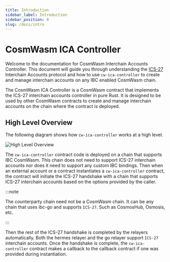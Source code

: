 ```yaml
---
title: Introduction
sidebar_label: Introduction
sidebar_position: 0
slug: /docs/intro
---
```


# CosmWasm ICA Controller

Welcome to the documentation for CosmWasm Interchain Accounts Controller. This document will guide you through
understanding the [ICS-27](https://github.com/cosmos/ibc/tree/main/spec/app/ics-027-interchain-accounts)
Interchain Accounts protocol and how to use `cw-ica-controller` to create and manage interchain accounts on
any IBC enabled CosmWasm chain.

The CosmWasm ICA Controller is a CosmWasm contract that implements the ICS-27 interchain accounts controller in
pure Rust. It is designed to be used by other CosmWasm contracts to create and manage interchain accounts on
the chain where the contract is deployed.

## High Level Overview

The following diagram shows how `cw-ica-controller` works at a high level.

![High Level Overview](/img/cw-ica-controller.svg)

The `cw-ica-controller` contract code is deployed on a chain that supports IBC CosmWasm. This chain does not need
to support ICS-27 interchain accounts nor does it need to support any custom IBC bindings. Then when an external
account or a contract instantiates a `cw-ica-controller` contract, the contract will initiate the ICS-27 handshake
with a chain that supports ICS-27 interchain accounts based on the options provided by the caller.

:::note

The counterparty chain need not be a CosmWasm chain. It can be any chain that uses ibc-go and supports `ICS-27`.
Such as CosmosHub, Osmosis, etc.

:::

Then the rest of the ICS-27 handshake is completed by the relayers automatically. Both the hermes relayer and the
go relayer support `ICS-27` interchain accounts. Once the handshake is complete, the `cw-ica-controller` contract
makes a callback to the callback contract if one was provided during instantiation.
